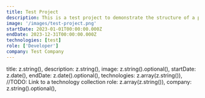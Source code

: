 ```yaml
---
title: Test Project
description: This is a test project to demonstrate the structure of a project page.
image: '/images/test-project.png'
startDate: 2023-01-01T00:00:00.000Z
endDate: 2023-12-31T00:00:00.000Z
technologies: [test]
role: ['Developer']
company: Test Company
---
```


title: z.string(),
description: z.string(),
image: z.string().optional(),
startDate: z.date(),
endDate: z.date().optional(),
technologies: z.array(z.string()), //TODO: Link to a technology collection
role: z.array(z.string()),
company: z.string().optional(),